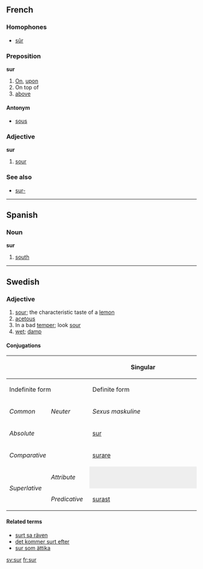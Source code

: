 ==French==

===Homophones===
*[[sûr]]
===Preposition===
'''sur'''

# [[On]], [[upon]]
# On top of
# [[above]]

{{stub}}
====Antonym====
*[[sous]]

===Adjective===
'''sur'''

# [[sour]]

===See also===
*[[sur-]]

----

==Spanish==
===Noun===
'''sur'''

# [[south]]

----
==Swedish==

===Adjective===
#[[sour]]; the characteristic taste of a [[lemon]]
#[[acetous]]
#In a bad [[temper]]; look [[sour]]
#[[wet]]; [[damp]]

====Conjugations====
{| border=1 cellspacing=0 
|- bgcolor="#FFFFF0" align=center
! rowspan=3 colspan=2 |
! colspan=4 width=400 | Singular
! rowspan=3 width=100 | Plural
|- bgcolor="#FFFFF0" align=center
! colspan=2 width=200 | Indefinite form
! colspan=2 width=200 | Definite form
|- bgcolor="#FFFFF0" align=center
| width=100 | ''Common''
| width=100 | ''Neuter''
| width=100 | ''Sexus maskuline''
| width=100 | ''Other sexus''
|- align=center
| bgcolor="#FFFFF0" colspan=2 width=120 | ''Absolute''
| [[sur]]
| [[surt]]
| [[sure]]
| [[sura]]
| [[sura]]
|- align=center
| bgcolor="#FFFFF0" colspan=2 | ''Comparative''
| colspan=7 | [[surare]]
|- align=center
| bgcolor="#FFFFF0" rowspan=2 width=60 | ''Superlative''
| bgcolor="#FFFFF0" width=60 | ''Attribute''
| colspan=2 style="background:#eeeeee" |  
| [[suraste]]
| [[suraste]]
| [[suraste]]
|- align=center 
| bgcolor="#FFFFF0" width=60 | ''Predicative''
| colspan=5 | [[surast]]
|}

====Related terms====
*[[surt sa räven]]
*[[det kommer surt efter]]
*[[sur som ättika]]

[[sv:sur]] [[fr:sur]]